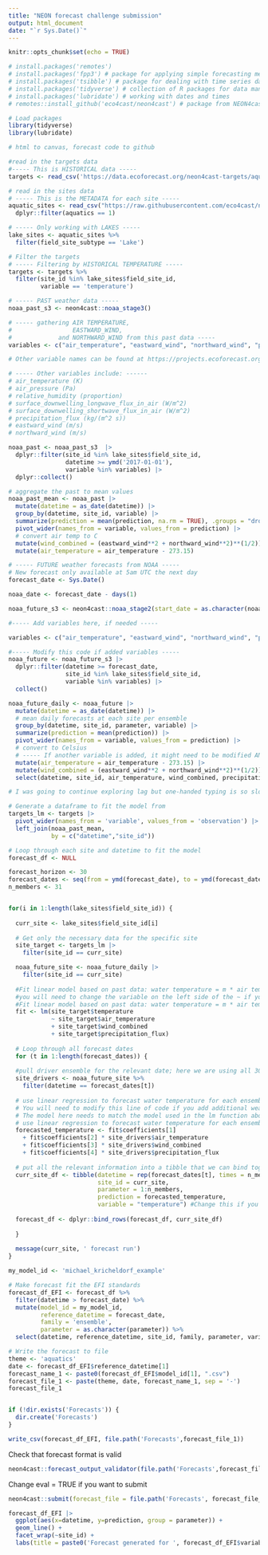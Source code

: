 ```yaml
---
title: "NEON forecast challenge submission"
output: html_document
date: "`r Sys.Date()`"
---
```


```r
knitr::opts_chunk$set(echo = TRUE)
```


```r
# install.packages('remotes')
# install.packages('fpp3') # package for applying simple forecasting methods
# install.packages('tsibble') # package for dealing with time series data sets and tsibble objects
# install.packages('tidyverse') # collection of R packages for data manipulation, analysis, and visualisation
# install.packages('lubridate') # working with dates and times
# remotes::install_github('eco4cast/neon4cast') # package from NEON4cast challenge organisers to assist with forecast building and submission

# Load packages
library(tidyverse)
library(lubridate)

# html to canvas, forecast code to github

```

```r
#read in the targets data
#----- This is HISTORICAL data -----
targets <- read_csv('https://data.ecoforecast.org/neon4cast-targets/aquatics/aquatics-targets.csv.gz')

# read in the sites data
# ----- This is the METADATA for each site -----
aquatic_sites <- read_csv("https://raw.githubusercontent.com/eco4cast/neon4cast-targets/main/NEON_Field_Site_Metadata_20220412.csv") |>
  dplyr::filter(aquatics == 1)

# ----- Only working with LAKES -----
lake_sites <- aquatic_sites %>%
  filter(field_site_subtype == 'Lake')

# Filter the targets
# ----- Filtering by HISTORICAL TEMPERATURE -----
targets <- targets %>%
  filter(site_id %in% lake_sites$field_site_id,
         variable == 'temperature')
```

```r

# ----- PAST weather data -----
noaa_past_s3 <- neon4cast::noaa_stage3()

# ----- gathering AIR TEMPERATURE,
#                 EASTWARD_WIND,
#             and NORTHWARD_WIND from this past data -----
variables <- c("air_temperature", "eastward_wind", "northward_wind", "precipitation_flux")

# Other variable names can be found at https://projects.ecoforecast.org/neon4cast-docs/Shared-Forecast-Drivers.html#stage-3

# ----- Other variables include: ------
# air_temperature (K)
# air_pressure (Pa)
# relative_humidity (proportion)
# surface_downwelling_longwave_flux_in_air (W/m^2)
# surface_downwelling_shortwave_flux_in_air (W/m^2) 
# precipitation_flux (kg/(m^2 s))
# eastward_wind (m/s)
# northward_wind (m/s)

noaa_past <- noaa_past_s3  |> 
  dplyr::filter(site_id %in% lake_sites$field_site_id,
                datetime >= ymd('2017-01-01'),
                variable %in% variables) |> 
  dplyr::collect()

# aggregate the past to mean values
noaa_past_mean <- noaa_past |> 
  mutate(datetime = as_date(datetime)) |> 
  group_by(datetime, site_id, variable) |> 
  summarize(prediction = mean(prediction, na.rm = TRUE), .groups = "drop") |> 
  pivot_wider(names_from = variable, values_from = prediction) |> 
  # convert air temp to C
  mutate(wind_combined = (eastward_wind**2 + northward_wind**2)**(1/2)) |>
  mutate(air_temperature = air_temperature - 273.15)

```

```r
# ----- FUTURE weather forecasts from NOAA -----
# New forecast only available at 5am UTC the next day
forecast_date <- Sys.Date() 

noaa_date <- forecast_date - days(1)

noaa_future_s3 <- neon4cast::noaa_stage2(start_date = as.character(noaa_date))

#----- Add variables here, if needed -----

variables <- c("air_temperature", "eastward_wind", "northward_wind", "precipitation_flux")

#----- Modify this code if added variables -----
noaa_future <- noaa_future_s3 |> 
  dplyr::filter(datetime >= forecast_date,
                site_id %in% lake_sites$field_site_id,
                variable %in% variables) |> 
  collect()

noaa_future_daily <- noaa_future |> 
  mutate(datetime = as_date(datetime)) |> 
  # mean daily forecasts at each site per ensemble
  group_by(datetime, site_id, parameter, variable) |> 
  summarize(prediction = mean(prediction)) |>
  pivot_wider(names_from = variable, values_from = prediction) |>
  # convert to Celsius
  # ----- If another variable is added, it might need to be modified AND added to the select statement below -----
  mutate(air_temperature = air_temperature - 273.15) |> 
  mutate(wind_combined = (eastward_wind**2 + northward_wind**2)**(1/2)) |>
  select(datetime, site_id, air_temperature, wind_combined, precipitation_flux, parameter)
```

```r
# I was going to continue exploring lag but one-handed typing is so slow and I kinda didn't have time this weekend :/ 

```

```r
# Generate a dataframe to fit the model from 
targets_lm <- targets |> 
  pivot_wider(names_from = 'variable', values_from = 'observation') |> 
  left_join(noaa_past_mean, 
            by = c("datetime","site_id"))

# Loop through each site and datetime to fit the model
forecast_df <- NULL

```

```r
forecast_horizon <- 30
forecast_dates <- seq(from = ymd(forecast_date), to = ymd(forecast_date) + forecast_horizon, by = "day")
n_members <- 31


for(i in 1:length(lake_sites$field_site_id)) {  
  
  curr_site <- lake_sites$field_site_id[i]
  
  # Get only the necessary data for the specific site
  site_target <- targets_lm |>
    filter(site_id == curr_site)

  noaa_future_site <- noaa_future_daily |> 
    filter(site_id == curr_site)
  
  #Fit linear model based on past data: water temperature = m * air temperature + b
  #you will need to change the variable on the left side of the ~ if you are forecasting oxygen or chla
  #Fit linear model based on past data: water temperature = m * air temperature + b
  fit <- lm(site_target$temperature 
            ~ site_target$air_temperature
            + site_target$wind_combined
            + site_target$precipitation_flux)
    
  # Loop through all forecast dates
  for (t in 1:length(forecast_dates)) {
  
  #pull driver ensemble for the relevant date; here we are using all 30 NOAA ensemble members
  site_drivers <- noaa_future_site %>%
    filter(datetime == forecast_dates[t])
  
  # use linear regression to forecast water temperature for each ensemble member
  # You will need to modify this line of code if you add additional weather variables or change the form of the model
  # The model here needs to match the model used in the lm function above (or what model you used in the fit)
  # use linear regression to forecast water temperature for each ensemble member
  forecasted_temperature <- fit$coefficients[1] 
    + fit$coefficients[2] * site_drivers$air_temperature
    + fit$coefficients[3] * site_drivers$wind_combined
    + fit$coefficients[4] * site_drivers$precipitation_flux
    
  # put all the relevant information into a tibble that we can bind together
  curr_site_df <- tibble(datetime = rep(forecast_dates[t], times = n_members),
                         site_id = curr_site,
                         parameter = 1:n_members,
                         prediction = forecasted_temperature,
                         variable = "temperature") #Change this if you are forecasting a different variable
  
  forecast_df <- dplyr::bind_rows(forecast_df, curr_site_df)
  
  }
  
  message(curr_site, ' forecast run')
}
```

```r
my_model_id <- 'michael_kricheldorf_example'
```

```r
# Make forecast fit the EFI standards
forecast_df_EFI <- forecast_df %>%
  filter(datetime > forecast_date) %>%
  mutate(model_id = my_model_id,
         reference_datetime = forecast_date,
         family = 'ensemble',
         parameter = as.character(parameter)) %>%
  select(datetime, reference_datetime, site_id, family, parameter, variable, prediction, model_id)

```

```r
# Write the forecast to file
theme <- 'aquatics'
date <- forecast_df_EFI$reference_datetime[1]
forecast_name_1 <- paste0(forecast_df_EFI$model_id[1], ".csv")
forecast_file_1 <- paste(theme, date, forecast_name_1, sep = '-')
forecast_file_1


if (!dir.exists('Forecasts')) {
  dir.create('Forecasts')
}

write_csv(forecast_df_EFI, file.path('Forecasts',forecast_file_1))
```

Check that forecast format is valid

```r
neon4cast::forecast_output_validator(file.path('Forecasts',forecast_file_1))
```

Change eval = TRUE if you want to submit

```r

neon4cast::submit(forecast_file = file.path('Forecasts', forecast_file_1), ask = TRUE) # if ask = T (default), it will produce a pop-up box asking if you want to submit

```

```r
forecast_df_EFI |> 
  ggplot(aes(x=datetime, y=prediction, group = parameter)) +
  geom_line() +
  facet_wrap(~site_id) +
  labs(title = paste0('Forecast generated for ', forecast_df_EFI$variable[1], ' on ', forecast_df_EFI$reference_datetime[1]))
```